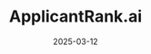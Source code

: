 ---
title: "ApplicantRank.ai"
slug: "applicantrank-ai"
summary: "AI-powered resume parser and ranking engine that evaluates candidate-job fit at scale."
tech: ["Angular", "Node.js", "LLMs", "Supabase", "Express", "GCP"]
links:
  demo: "https://applicantrank.ai"
date: "2025-03-12"
images: ["/applicantrank-ai.png"]
---